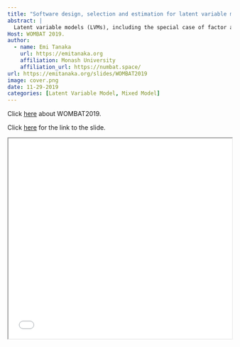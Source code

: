```yaml
---
title: "Software design, selection and estimation for latent variable models"
abstract: |
  Latent variable models (LVMs), including the special case of factor analysis when the responses are conditionally normally distributed, are gaining traction in many scientific fields owing to both their statistical and computational advantages as a means of dimension reduction for high-dimensional data. Model selection for LVMs has an additional striking twist: as the name suggests, the latent variables are unobserved and have to be estimated from the data. Therefore, we need to select both the order and the structure of the factor loadings. I introduce our method for order selection in LVMs, Ordered FActor Lasso (OFAL, Hui et al., 2018), which utilises penalised likelihood methods to encourage both element-wise and group-wise sparsity in the loadings. Specifically, I will show how the OFAL penalty exploits both the grouped and hierarchical nature of the loadings, thus providing a natural approach to order selection, while also circumventing the issue of identifiability without the use of an arbitrary constraint. Furthermore, I will discuss a computational algorithm for calculating the OFAL estimates based on a convenient reparameterisation of the penalty. In addition, I will discuss the design of application programming interface (API) to specify these latent variable models. 
Host: WOMBAT 2019.
author:
  - name: Emi Tanaka
    url: https://emitanaka.org
    affiliation: Monash University
    affiliation_url: https://numbat.space/
url: https://emitanaka.org/slides/WOMBAT2019
image: cover.png
date: 11-29-2019
categories: [Latent Variable Model, Mixed Model]
---
```




Click [here](https://www.monash.edu/business/wombat2019) about WOMBAT2019.

Click [here](`r rmarkdown::metadata$url`) for the link to the slide. 

<iframe src="`r rmarkdown::metadata$url`#2" width="100%" height="450px"></iframe>

